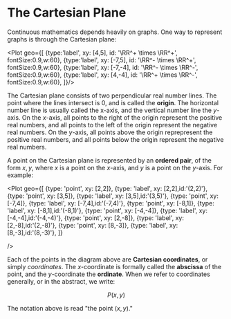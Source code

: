 

# The Cartesian Plane

Continuous mathematics depends heavily on graphs. One way to represent
graphs is through the Cartesian plane:

<Plot geo={[
	{type:'label', xy: [4,5], id: '\\RR^+ \\times \\RR^+', fontSize:0.9,w:60},
	{type:'label', xy: [-7,5], id: '\\RR^- \\times \\RR^+', fontSize:0.9,w:60},
	{type:'label', xy: [-7,-4], id: '\\RR^- \\times \\RR^-', fontSize:0.9,w:60},
	{type:'label', xy: [4,-4], id: '\\RR^+ \\times \\RR^-', fontSize:0.9,w:60},
]}/>

The Cartesian plane consists of two perpendicular real number lines. The
point where the lines intersect is 0, and is called the **origin**. The
horizontal number line is usually called the x-axis, and the vertical
number line the $y$-axis. On the $x$-axis, all points to the right of
the origin represent the positive real numbers, and all points to the left
of the origin represent the negative real numbers. On the $y$-axis, all
points above the origin reprepresent the positive real numbers, and all
points below the origin represent the negative real numbers.

A point on the Cartesian plane is represented by an **ordered pair**, of
the form ${ x, y }$, where ${ x }$ is a point on the $x$-axis, and ${ y }$
is a point on the $y$-axis. For example:

<Plot geo={[
	{type: 'point', xy: [2,2]},
	{type: 'label', xy: [2,2],id:'(2,2)'},
	{type: 'point', xy: [3,5]},
	{type: 'label', xy: [3,5],id:'(3,5)'},
	{type: 'point', xy: [-7,4]},
	{type: 'label', xy: [-7,4],id:'(-7,4)'},
	{type: 'point', xy: [-8,1]},
	{type: 'label', xy: [-8,1],id:'(-8,1)'},
	{type: 'point', xy: [-4,-4]},
	{type: 'label', xy: [-4,-4],id:'(-4,-4)'},
	{type: 'point', xy: [2,-8]},
	{type: 'label', xy: [2,-8],id:'(2,-8)'},
	{type: 'point', xy: [8,-3]},
	{type: 'label', xy: [8,-3],id:'(8,-3)'},
]}
	
/>

Each of the points in the diagram above are **Cartesian coordinates**, or
simply _coordinates_. The $x$-coordinate is formally called the
**abscissa** of the point, and the $y$-coordinate the **ordinate**. When we
refer to coordinates generally, or in the abstract, we write:

$$
	P(x,y)
$$

The notation above is read "the point ${ (x,y) }$."
